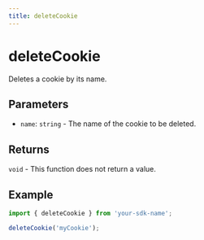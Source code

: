```yaml
---
title: deleteCookie
---
```


# deleteCookie

Deletes a cookie by its name.

## Parameters

- `name`: `string` - The name of the cookie to be deleted.

## Returns

`void` - This function does not return a value.

## Example

```typescript
import { deleteCookie } from 'your-sdk-name';

deleteCookie('myCookie');
```